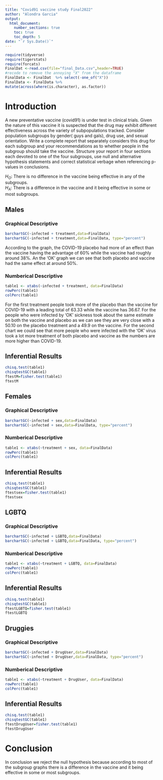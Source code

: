 ```yaml
---
title: "Covid91 vaccine study Final2022"
author: "Alondra Garcia"
output: 
  html_document:
    number_sections: true
    toc: true
    toc_depth: 5
date: "`r Sys.Date()`" 
---
```


```r
require(tidyverse)
require(tigerstats)
require(forcats)
FinalDat <-read.csv(file="final_Data.csv",header=TRUE)
#recode to remove the annoying "X" from the dataframe
FinalData <- FinalDat  %>% select(-one_of("X"))
FinalData <- FinalData %>%
mutate(across(where(is.character), as.factor))
```

# Introduction

A new  preventative vaccine (covid91) is under test in clinical trials. Given the nature of this vaccine it is suspected that the drug may exhibit different effectiveness across the variety of subpopulations tracked. Consider population subgroups by gender( guys and gals), drug use, and sexual orientation. Write a complete report that separately considers this drug for each subgroup and your recommendations as to whether people in the subgroup should take the vaccine. Structure your report in four sections each devoted to one of the four subgroups, use null and alternative hypothesis statements and correct statistical verbage when referencing p-values in conclusions.

$H_O$: There is no difference in the vaccine being effective in any of the subgroups.   
$H_A$: There is a difference in the vaccine and it being effective in some or most subgroups.


## Males

### Graphical Descriptive

```r
barchartGC(~infected + treatment,data=FinalData)
barchartGC(~infected + treatment,data=FinalData, type="percent")
```

According to the graph, the COVID-19 placebo had more of an effect than the vaccine having the advantage of 60% while the vaccine had roughly around 38%. An the 'OK' graph we can see that both placebo and vaccine had the same effect at around 50%.

### Numberical Descriptive

```r
table1 <- xtabs(~infected + treatment, data=FinalData)
rowPerc(table1)
colPerc(table1)
```

For the first treatment people took more of the placebo than the vaccine for COVID-19 with a leading total of 63.33 while the vaccine has 36.67. For the people who were infected by 'OK' sickness took about the same estimate on both the vaccine and placebo as we can see they are very close with a 50.10 on the placebo treatment and a 49.9 on the vaccine. For the second chart we could see that more people who were infected with the 'OK' virus took a lot more treatment of both placebo and vaccine as the numbers are more higher than COVID-19.

## Inferential Results

```r
chisq.test(table1)
chisqtestGC(table1)
ftestM=fisher.test(table1)
ftestM
```




## Females

### Graphical Descriptive

```r
barchartGC(~infected + sex,data=FinalData)
barchartGC(~infected + sex,data=FinalData, type="percent")
```

### Numberical Descriptive

```r
table1 <- xtabs(~treatment + sex, data=FinalData)
rowPerc(table1)
colPerc(table1)
```

## Inferential Results

```r
chisq.test(table1)
chisqtestGC(table1)
ftestsex=fisher.test(table1)
ftestsex
```

## LGBTQ

### Graphical Descriptive

```r
barchartGC(~infected + LGBTQ,data=FinalData)
barchartGC(~infected + LGBTQ,data=FinalData, type="percent")
```

### Numberical Descriptive

```r
table1 <- xtabs(~treatment + LGBTQ, data=FinalData)
rowPerc(table1)
colPerc(table1)
```

## Inferential Results

```r
chisq.test(table1)
chisqtestGC(table1)
ftestLGBTQ=fisher.test(table1)
ftestLGBTQ
```

## Druggies

### Graphical Descriptive

```r
barchartGC(~infected + DrugUser,data=FinalData)
barchartGC(~infected + DrugUser,data=FinalData, type="percent")
```

### Numberical Descriptive

```r
table1 <- xtabs(~treatment + DrugUser, data=FinalData)
rowPerc(table1)
colPerc(table1)
```

## Inferential Results

```r
chisq.test(table1)
chisqtestGC(table1)
ftestDrugUser=fisher.test(table1)
ftestDrugUser
```

# Conclusion

In conclusion we reject the null hypothesis because according to most of the subgroup graphs there is a difference in the vaccine and it being effective in some or most subgroups.
